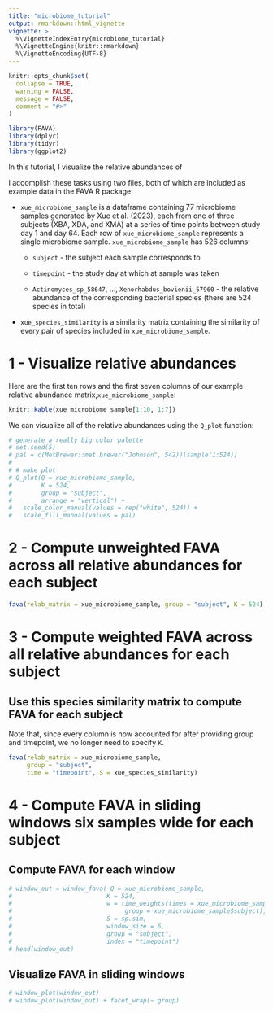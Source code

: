 ```yaml
---
title: "microbiome_tutorial"
output: rmarkdown::html_vignette
vignette: >
  %\VignetteIndexEntry{microbiome_tutorial}
  %\VignetteEngine{knitr::rmarkdown}
  %\VignetteEncoding{UTF-8}
---
```


```r
knitr::opts_chunk$set(
  collapse = TRUE,
  warning = FALSE,
  message = FALSE,
  comment = "#>"
)
```

```r
library(FAVA)
library(dplyr)
library(tidyr)
library(ggplot2)
```


In this tutorial, I visualize the relative abundances of 

I acoomplish these tasks using two files, both of which are included as example data in the FAVA R package:

* `xue_microbiome_sample` is a dataframe containing 77 microbiome samples generated by Xue et al. (2023), each from one of three subjects (XBA, XDA, and XMA) at a series of time points between study day 1 and day 64. Each row of `xue_microbiome_sample` represents a single microbiome sample. `xue_microbiome_sample` has 526 columns: 

    * `subject` - the subject each sample corresponds to 

    * `timepoint` - the study day at which at sample was taken

    * `Actinomyces_sp_58647`, ..., `Xenorhabdus_bovienii_57960` - the relative abundance of the corresponding bacterial species (there are 524 species in total)
    
    
* `xue_species_similarity` is a similarity matrix containing the similarity of every pair of species included in `xue_microbiome_sample`. 



# 1 - Visualize relative abundances

Here are the first ten rows and the first seven columns of our example relative abundance matrix,`xue_microbiome_sample`:
```r
knitr::kable(xue_microbiome_sample[1:10, 1:7])
```

We can visualize all of the relative abundances using the `Q_plot` function:
```r
# generate a really big color palette
# set.seed(5)
# pal = c(MetBrewer::met.brewer("Johnson", 542))[sample(1:524)]
# 
# # make plot
# Q_plot(Q = xue_microbiome_sample, 
#        K = 524, 
#        group = "subject", 
#        arrange = "vertical") + 
#   scale_color_manual(values = rep("white", 524)) +
#   scale_fill_manual(values = pal)
```

# 2 - Compute unweighted FAVA across all relative abundances for each subject

```r
fava(relab_matrix = xue_microbiome_sample, group = "subject", K = 524)
```

# 3 - Compute weighted FAVA across all relative abundances for each subject



## Use this species similarity matrix to compute FAVA for each subject

Note that, since every column is now accounted for after providing group and timepoint, we no longer need to specify `K`.
```r
fava(relab_matrix = xue_microbiome_sample, 
     group = "subject", 
     time = "timepoint", S = xue_species_similarity)

```

# 4 - Compute FAVA in sliding windows six samples wide for each subject

## Compute FAVA for each window
```r
# window_out = window_fava( Q = xue_microbiome_sample,
#                          K = 524,
#                          w = time_weights(times = xue_microbiome_sample$timepoint, 
#                               group = xue_microbiome_sample$subject),
#                          S = sp.sim,
#                          window_size = 6, 
#                          group = "subject", 
#                          index = "timepoint")
# head(window_out)
```

## Visualize FAVA in sliding windows
```r
# window_plot(window_out)
# window_plot(window_out) + facet_wrap(~ group)
```

